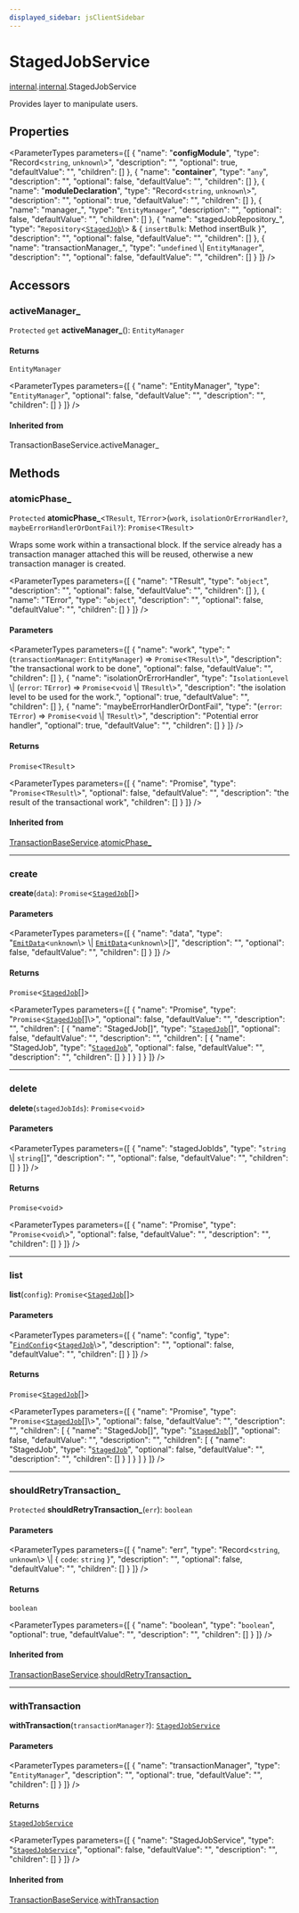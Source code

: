 ```yaml
---
displayed_sidebar: jsClientSidebar
---
```



# StagedJobService

[internal](../../admin_discounts/modules/admin_discounts.internal.mdx).[internal](../modules/admin_discounts.internal.internal.mdx).StagedJobService

Provides layer to manipulate users.

## Properties

<ParameterTypes parameters={[
  {
    "name": "__configModule__",
    "type": "Record<`string`, `unknown`\\>",
    "description": "",
    "optional": true,
    "defaultValue": "",
    "children": []
  },
  {
    "name": "__container__",
    "type": "`any`",
    "description": "",
    "optional": false,
    "defaultValue": "",
    "children": []
  },
  {
    "name": "__moduleDeclaration__",
    "type": "Record<`string`, `unknown`\\>",
    "description": "",
    "optional": true,
    "defaultValue": "",
    "children": []
  },
  {
    "name": "manager_",
    "type": "`EntityManager`",
    "description": "",
    "optional": false,
    "defaultValue": "",
    "children": []
  },
  {
    "name": "stagedJobRepository_",
    "type": "`Repository`<[`StagedJob`](admin_discounts.internal.internal.StagedJob.mdx)\\> & { `insertBulk`: Method insertBulk  }",
    "description": "",
    "optional": false,
    "defaultValue": "",
    "children": []
  },
  {
    "name": "transactionManager_",
    "type": "`undefined` \\| `EntityManager`",
    "description": "",
    "optional": false,
    "defaultValue": "",
    "children": []
  }
]} />

## Accessors

### activeManager\_

`Protected` `get` **activeManager_**(): `EntityManager`

#### Returns

`EntityManager`

<ParameterTypes parameters={[
  {
    "name": "EntityManager",
    "type": "`EntityManager`",
    "optional": false,
    "defaultValue": "",
    "description": "",
    "children": []
  }
]} />

#### Inherited from

TransactionBaseService.activeManager\_

## Methods

### atomicPhase\_

`Protected` **atomicPhase_**<`TResult`, `TError`\>(`work`, `isolationOrErrorHandler?`, `maybeErrorHandlerOrDontFail?`): `Promise`<`TResult`\>

Wraps some work within a transactional block. If the service already has
a transaction manager attached this will be reused, otherwise a new
transaction manager is created.

<ParameterTypes parameters={[
  {
    "name": "TResult",
    "type": "`object`",
    "description": "",
    "optional": false,
    "defaultValue": "",
    "children": []
  },
  {
    "name": "TError",
    "type": "`object`",
    "description": "",
    "optional": false,
    "defaultValue": "",
    "children": []
  }
]} />

#### Parameters

<ParameterTypes parameters={[
  {
    "name": "work",
    "type": "(`transactionManager`: `EntityManager`) => `Promise`<`TResult`\\>",
    "description": "the transactional work to be done",
    "optional": false,
    "defaultValue": "",
    "children": []
  },
  {
    "name": "isolationOrErrorHandler",
    "type": "`IsolationLevel` \\| (`error`: `TError`) => `Promise`<`void` \\| `TResult`\\>",
    "description": "the isolation level to be used for the work.",
    "optional": true,
    "defaultValue": "",
    "children": []
  },
  {
    "name": "maybeErrorHandlerOrDontFail",
    "type": "(`error`: `TError`) => `Promise`<`void` \\| `TResult`\\>",
    "description": "Potential error handler",
    "optional": true,
    "defaultValue": "",
    "children": []
  }
]} />

#### Returns

`Promise`<`TResult`\>

<ParameterTypes parameters={[
  {
    "name": "Promise",
    "type": "`Promise`<`TResult`\\>",
    "optional": false,
    "defaultValue": "",
    "description": "the result of the transactional work",
    "children": []
  }
]} />

#### Inherited from

[TransactionBaseService](admin_discounts.internal.internal.TransactionBaseService.mdx).[atomicPhase_](admin_discounts.internal.internal.TransactionBaseService.mdx#atomicphase_)

___

### create

**create**(`data`): `Promise`<[`StagedJob`](admin_discounts.internal.internal.StagedJob.mdx)[]\>

#### Parameters

<ParameterTypes parameters={[
  {
    "name": "data",
    "type": "[`EmitData`](../../admin_discounts/modules/admin_discounts.internal.mdx#emitdata)<`unknown`\\> \\| [`EmitData`](../../admin_discounts/modules/admin_discounts.internal.mdx#emitdata)<`unknown`\\>[]",
    "description": "",
    "optional": false,
    "defaultValue": "",
    "children": []
  }
]} />

#### Returns

`Promise`<[`StagedJob`](admin_discounts.internal.internal.StagedJob.mdx)[]\>

<ParameterTypes parameters={[
  {
    "name": "Promise",
    "type": "`Promise`<[`StagedJob`](admin_discounts.internal.internal.StagedJob.mdx)[]\\>",
    "optional": false,
    "defaultValue": "",
    "description": "",
    "children": [
      {
        "name": "StagedJob[]",
        "type": "[`StagedJob`](admin_discounts.internal.internal.StagedJob.mdx)[]",
        "optional": false,
        "defaultValue": "",
        "description": "",
        "children": [
          {
            "name": "StagedJob",
            "type": "[`StagedJob`](admin_discounts.internal.internal.StagedJob.mdx)",
            "optional": false,
            "defaultValue": "",
            "description": "",
            "children": []
          }
        ]
      }
    ]
  }
]} />

___

### delete

**delete**(`stagedJobIds`): `Promise`<`void`\>

#### Parameters

<ParameterTypes parameters={[
  {
    "name": "stagedJobIds",
    "type": "`string` \\| `string`[]",
    "description": "",
    "optional": false,
    "defaultValue": "",
    "children": []
  }
]} />

#### Returns

`Promise`<`void`\>

<ParameterTypes parameters={[
  {
    "name": "Promise",
    "type": "`Promise`<`void`\\>",
    "optional": false,
    "defaultValue": "",
    "description": "",
    "children": []
  }
]} />

___

### list

**list**(`config`): `Promise`<[`StagedJob`](admin_discounts.internal.internal.StagedJob.mdx)[]\>

#### Parameters

<ParameterTypes parameters={[
  {
    "name": "config",
    "type": "[`FindConfig`](../interfaces/admin_discounts.internal.internal.FindConfig.mdx)<[`StagedJob`](admin_discounts.internal.internal.StagedJob.mdx)\\>",
    "description": "",
    "optional": false,
    "defaultValue": "",
    "children": []
  }
]} />

#### Returns

`Promise`<[`StagedJob`](admin_discounts.internal.internal.StagedJob.mdx)[]\>

<ParameterTypes parameters={[
  {
    "name": "Promise",
    "type": "`Promise`<[`StagedJob`](admin_discounts.internal.internal.StagedJob.mdx)[]\\>",
    "optional": false,
    "defaultValue": "",
    "description": "",
    "children": [
      {
        "name": "StagedJob[]",
        "type": "[`StagedJob`](admin_discounts.internal.internal.StagedJob.mdx)[]",
        "optional": false,
        "defaultValue": "",
        "description": "",
        "children": [
          {
            "name": "StagedJob",
            "type": "[`StagedJob`](admin_discounts.internal.internal.StagedJob.mdx)",
            "optional": false,
            "defaultValue": "",
            "description": "",
            "children": []
          }
        ]
      }
    ]
  }
]} />

___

### shouldRetryTransaction\_

`Protected` **shouldRetryTransaction_**(`err`): `boolean`

#### Parameters

<ParameterTypes parameters={[
  {
    "name": "err",
    "type": "Record<`string`, `unknown`\\> \\| { `code`: `string`  }",
    "description": "",
    "optional": false,
    "defaultValue": "",
    "children": []
  }
]} />

#### Returns

`boolean`

<ParameterTypes parameters={[
  {
    "name": "boolean",
    "type": "`boolean`",
    "optional": true,
    "defaultValue": "",
    "description": "",
    "children": []
  }
]} />

#### Inherited from

[TransactionBaseService](admin_discounts.internal.internal.TransactionBaseService.mdx).[shouldRetryTransaction_](admin_discounts.internal.internal.TransactionBaseService.mdx#shouldretrytransaction_)

___

### withTransaction

**withTransaction**(`transactionManager?`): [`StagedJobService`](admin_discounts.internal.internal.StagedJobService.mdx)

#### Parameters

<ParameterTypes parameters={[
  {
    "name": "transactionManager",
    "type": "`EntityManager`",
    "description": "",
    "optional": true,
    "defaultValue": "",
    "children": []
  }
]} />

#### Returns

[`StagedJobService`](admin_discounts.internal.internal.StagedJobService.mdx)

<ParameterTypes parameters={[
  {
    "name": "StagedJobService",
    "type": "[`StagedJobService`](admin_discounts.internal.internal.StagedJobService.mdx)",
    "optional": false,
    "defaultValue": "",
    "description": "",
    "children": []
  }
]} />

#### Inherited from

[TransactionBaseService](admin_discounts.internal.internal.TransactionBaseService.mdx).[withTransaction](admin_discounts.internal.internal.TransactionBaseService.mdx#withtransaction)
